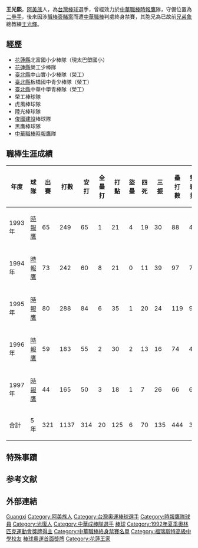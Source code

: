 {{Infobox CPBL player|
bgcolor1=black|
bgcolor2=black|
textcolor1=white|
textcolor2=white|
name=王光熙|
image=|
width=250||
birthdate=1967年8月2日|
birthplace={{TWN}}[[花蓮縣|花蓮縣]][[光復鄉|光復鄉]]|
position=二壘手|
team=時報鷹|
number=17|
bats=右|
throws=右|
debutdate=3月12日|
debutyear=1993年|
debutteam=時報鷹|
statyear=1997年|
stat1label=[[打擊率|打擊率]]|
stat1value=0.276|
stat2label=[[全壘打|全壘打]]|
stat2value=20|
stat3label=[[打點|打點]]|
stat3value=125|
|formerteams=<nowiki></nowiki>
*[[時報鷹|時報鷹]] （1993年－1997年）
|awards=<nowiki></nowiki>
*[[中華職棒金手套獎|中華職棒金手套獎]] （二壘手）：1995
}}
{{MedalTop}}
{{MedalSport | 男子[[棒球|棒球]]}}
{{MedalSilver| [[1992年夏季奧林匹克運動會|1992年巴塞隆納]] | [[1992年夏季奧林匹克運動會棒球比賽|隊際]]}}
{{MedalBottom}}
'''王光熙'''{{BD|1967年|8月2日|||}}，[[阿美族|阿美族]]人，為[[台灣|台灣]][[棒球|棒球]]選手，曾經效力於[[中華職棒|中華職棒]][[時報鷹|時報鷹]]隊，守備位置為[[二壘手|二壘手]]，後來因涉[[1996年中華職棒假球事件|職棒簽賭案]]而遭[[中華職棒|中華職棒]]判處終身禁賽，其胞兄為已故前[[兄弟象|兄弟象]]總教練[[王光輝_(棒球選手)|王光輝]]。

==經歷==
*[[花蓮縣|花蓮縣]]北富國小少棒隊（現太巴塱國小）
*[[花蓮縣|花蓮縣]]榮工少棒隊
*[[新北市|臺北縣]]中山實小少棒隊（榮工）
*[[新北市|臺北縣]]板橋國中青少棒隊（榮工）
*[[新北市|臺北縣]]中華中學青棒隊（榮工）
*榮工棒球隊
*虎風棒球隊
*陸光棒球隊
*[[俊國建設|俊國建設]]棒球隊
*黑鷹棒球隊
*[[中華職棒|中華職棒]][[時報鷹|時報鷹]]隊

==職棒生涯成績==
{|border=1 width="800px"
|- align=middle 
!年度!!球隊!!出賽!!打數!!安打!!全壘打!!打點!!盜壘!!四死!!三振!!壘打數!!雙殺打!!打擊率
|- align="center"
|1993年||[[時報鷹|時報鷹]]||65||249||65||1||21||4||19||30||88||4||0.261
|- align="center"
|1994年||[[時報鷹|時報鷹]]||73||242||60||8||21||0||11||39||97||7||0.238
|- align="center"
|1995年||[[時報鷹|時報鷹]]||80||288||84||6||35||1||20||24||119||9||0.292
|- align="center"
|1996年||[[時報鷹|時報鷹]]||59||183||55||2||30||2||13||16||74||4||0.301
|- align="center"
|1997年||[[時報鷹|時報鷹]]||44||165||50||3||18||1||7||26||66||6||0.303
|- align=middle style="color:black; background-color:yellow"
!合計!!5年!!321!!1137!!314!!20!!125!!6!!70!!135!!444!!30!!0.276
|}
==特殊事蹟==

==参考文献==
{{reflist}}

==外部連結==
{{台灣棒球維基館}}

{{1992年夏季奧運棒球比賽中華成棒代表隊}}

{{DEFAULTSORT:Wang Kuang-Shih}}
[[Category:王姓|Guangxi]]
[[Category:阿美族人|Category:阿美族人]]
[[Category:台灣奧運棒球選手|Category:台灣奧運棒球選手]]
[[Category:時報鷹隊球員|Category:時報鷹隊球員]]
[[Category:光復人|Category:光復人]]
[[Category:中華成棒隊選手|Category:中華成棒隊選手]]
[[Category:台灣奧林匹克運動會銀牌得主|棒球]]
[[Category:1992年夏季奧林匹克運動會獎牌得主|Category:1992年夏季奧林匹克運動會獎牌得主]]
[[Category:中華職棒終身禁賽名單|Category:中華職棒終身禁賽名單]]
[[Category:福瑞斯特高級中學校友|Category:福瑞斯特高級中學校友]]
[[Category:台湾体育之最|棒球奧運首面獎牌]]
[[Category:花蓮王家|Category:花蓮王家]]